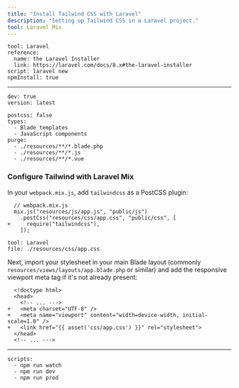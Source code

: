 ```yaml
---
title: "Install Tailwind CSS with Laravel"
description: "Setting up Tailwind CSS in a Laravel project."
tool: Laravel Mix
---
```


```preval installation
tool: Laravel
reference:
  name: the Laravel Installer 
  link: https://laravel.com/docs/8.x#the-laravel-installer
script: laravel new
npmInstall: true
```

---

```preval setup
dev: true
version: latest
```

```preval configuration
postcss: false
types:
  - Blade templates
  - JavaScript components
purge: 
  - ./resources/**/*.blade.php
  - ./resources/**/*.js
  - ./resources/**/*.vue
```

### Configure Tailwind with Laravel Mix

In your `webpack.mix.js`, add `tailwindcss` as a PostCSS plugin:

```diff-js
  // webpack.mix.js
  mix.js("resources/js/app.js", "public/js")
    .postCss("resources/css/app.css", "public/css", [
+     require("tailwindcss"),
    ]);
```

```preval include
tool: Laravel
file: ./resources/css/app.css
```

Next, import your stylesheet in your main Blade layout (commonly `resources/views/layouts/app.blade.php` or similar) and add the responsive viewport meta tag if it's not already present:

```diff-html
  <!doctype html>
  <head>
    <!-- ... --->
+   <meta charset="UTF-8" />
+   <meta name="viewport" content="width=device-width, initial-scale=1.0" />
+   <link href="{{ asset('css/app.css') }}" rel="stylesheet">
  </head>
  <!-- ... --->
```

---

```preval finish
scripts:
  - npm run watch
  - npm run dev
  - npm run prod
```

